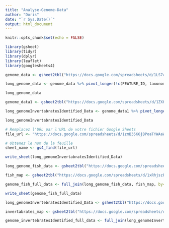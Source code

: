 ```yaml
---
title: "Analyse-Genome-Data"
author: "Doris"
date: "`r Sys.Date()`"
output: html_document
---
```


```r
knitr::opts_chunk$set(echo = FALSE)
```

```r
library(gsheet)
library(tidyr)
library(dplyr)
library(leaflet)
library(googlesheets4)
```

```r
genome_data <- gsheet2tbl("https://docs.google.com/spreadsheets/d/1LS74FcZ2Rvgs6GosR3PatFAIdkphq_ypRF-pZAsjvQY/edit?usp=sharing")

long_genome_data <- genome_data %>% pivot_longer(!c(FEATURE_ID, taxonomy), names_to = "SAMPLE_ID", values_to = "value")

long_genome_data

```

```r
genome_data1 <- gsheet2tbl("https://docs.google.com/spreadsheets/d/1ZXH6KxrSXz_FhOnUPB-lTjVUbYi68x-iJxubx0lfcPk/edit?usp=sharing")

long_genomeInvertabratesIdentified_Data <- genome_data1 %>% pivot_longer(!c(FEATURE_ID, taxonomy), names_to = "SAMPLE_ID", values_to = "value")

long_genomeInvertabratesIdentified_Data
```

```r

# Remplacez l'URL par l'URL de votre fichier Google Sheets
file_url <- "https://docs.google.com/spreadsheets/d/1zmB35K6jBPoaTYWAaW7LWcpBA7HBD48wmedB-j7Wso8/edit?usp=sharing"

# Obtenez le nom de la feuille
sheet_name <- gs4_find(file_url)

write_sheet(long_genomeInvertabratesIdentified_Data)

```


```r

long_genome_fish_data <- gsheet2tbl("https://docs.google.com/spreadsheets/d/1Fbm26V4kAuz7DtFz0CSUt8xBzgsW6PhvtfD9R1_KB08/edit?usp=sharing")

fish_map <- gsheet2tbl("https://docs.google.com/spreadsheets/d/1xRhjszPQpBNGDPy_O8rTBwMlMt8tBXHgsoCMpl_bFJQ/edit?usp=sharing")

genome_fish_full_data <- full_join(long_genome_fish_data, fish_map, by="SampleID")

write_sheet(genome_fish_full_data)

```

```r

long_genomeInvertebratesIdentified_Data <- gsheet2tbl("https://docs.google.com/spreadsheets/d/1KUF-C8eIVikEXMD0SEowtGhNYInuOKz4l-qGuKGHK14/edit?usp=sharing")

invertabrates_map <- gsheet2tbl("https://docs.google.com/spreadsheets/d/1guPot-d5chEHyjYUn_Ufx51YMRfCkJGOOFLAnS1luhE/edit?usp=sharing")

genome_invertebratesIdentified_full_data <- full_join(long_genomeInvertebratesIdentified_Data, invertabrates_map, by="SampleID")

```